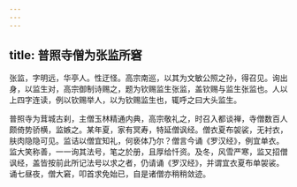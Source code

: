 ```yaml
---
---
---
```

title: 普照寺僧为张监所窘
---



张监，字明远，华亭人。性迂怪。高宗南巡，以其为文敏公照之孙，得召见。询出身，以监生对，高宗御制诗赐之，题为钦赐监生张监，盖钦赐与监生张监也。人以上四字连读，例以钦赐举人，以为钦赐监生也，辄呼之曰大头监生。

普照寺为茸城古刹，主僧玉林精通内典，高宗敬礼之，时召入都谈禅，寺僧数百人颇倚势骄横，监嫉之。某年夏，家有冥寿，特延僧讽经。僧衣夏布袈裟，无衬衣，肤肉隐隐可见。监诘以僧宜知礼，何亵体乃尔？僧言今诵《罗汉经》，例宜单衣。监大笑称善，一一询其法号，笔之於册，且厚给忏资。及冬，风雪严寒，监又招僧讽经，盖皆按前此所记法号以求之者，仍请诵《罗汉经》，并谓宜衣夏布单袈裟。诵七昼夜，僧大窘，叩首求免始已，自是诸僧亦稍稍敛迹。